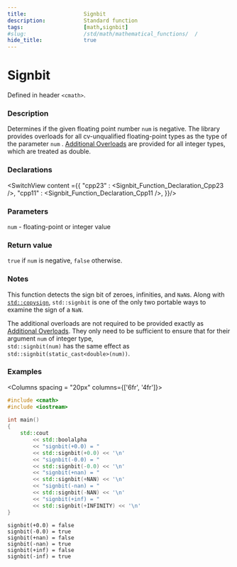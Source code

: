```yaml
---
title:                  Signbit
description:            Standard function
tags:                   [math,signbit]
#slug:                  /std/math/mathematical_functions/  /
hide_title:             true
---
```




# Signbit

Defined in header `<cmath>`.

### Description

Determines if the given floating point number <code>num</code> is negative. 
The library provides overloads for all cv-unqualified floating-point types as the type of the parameter <code>num</code> <Since v='cpp23'></Since>.
<a href='#declarations'>Additional Overloads</a> are provided for all integer types, which are treated as <span class='col-lb'>double</span>.


### Declarations

<SwitchView content ={{
    "cpp23" : <Signbit_Function_Declaration_Cpp23 />,
    "cpp11" : <Signbit_Function_Declaration_Cpp11 />,
}}/>


### Parameters
 
<code>num</code> - floating-point or integer value

### Return value

`true` if <code>num</code> is negative, `false` otherwise.



### Notes
This function detects the sign bit of zeroes, infinities, and `NaN`s. 
Along with <a href='/docs/std/math/mathematical_functions/copysign'><code>std::copysign</code></a>, `std::signbit` is one of the only two portable ways to examine the sign of a `NaN`.

The additional overloads are not required to be provided exactly as <a href='#declarations'>Additional Overloads</a>. 
They only need to be sufficient to ensure that for their argument <code>num</code> of integer type, <br/>
`std::signbit(num)` has the same effect as `std::signbit(static_cast<double>(num))`.

### Examples



<Columns spacing = "20px" columns={['6fr', '4fr']}>
<div>

```cpp
#include <cmath>
#include <iostream>
 
int main()
{
    std::cout 
        << std::boolalpha
        << "signbit(+0.0) = " 
        << std::signbit(+0.0) << '\n'
        << "signbit(-0.0) = " 
        << std::signbit(-0.0) << '\n'
        << "signbit(+nan) = " 
        << std::signbit(+NAN) << '\n'
        << "signbit(-nan) = " 
        << std::signbit(-NAN) << '\n'
        << "signbit(+inf) = " 
        << std::signbit(+INFINITY) << '\n'
}

```

</div>

<div>

```plaintext title="Result"
signbit(+0.0) = false
signbit(-0.0) = true
signbit(+nan) = false
signbit(-nan) = true
signbit(+inf) = false
signbit(-inf) = true
```

</div>
</Columns>
